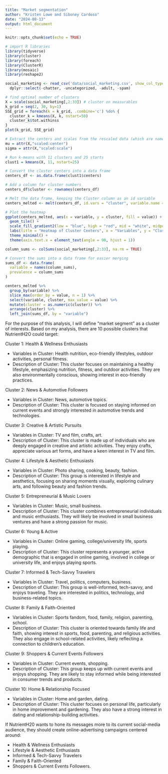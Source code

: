```yaml
---
title: "Market segmentation"
author: "Kristen Lowe and Siboney Cardoso"
date: "2024-08-13"
output: html_document
---
```


```r
knitr::opts_chunk$set(echo = TRUE)
```

```r
# import R libraries
library(tidyverse)
library(cluster)
library(foreach)
library(ClusterR)
library(mosaic)
library(reshape2)
```

```r
social_marketing <- read_csv('data/social_marketing.csv', show_col_types = FALSE) %>% 
  dplyr::select(-chatter, -uncategorized, -adult, -spam)

# find optimal number of clusters
X = scale(social_marketing[,2:33]) # cluster on measurables
k_grid = seq(2, 30, by=1)
SSE_grid = foreach(k = k_grid, .combine='c') %do% {
  cluster_k = kmeans(X, k, nstart=50)
  cluster_k$tot.withinss
}
plot(k_grid, SSE_grid)

# Extract the centers and scales from the rescaled data (which are named attributes)
mu = attr(X,"scaled:center")
sigma = attr(X,"scaled:scale")

# Run k-means with 11 clusters and 25 starts
clust1 = kmeans(X, 11, nstart=25)

# Convert the cluster centers into a data frame
centers_df <- as.data.frame(clust1$centers)

# Add a column for cluster numbers
centers_df$cluster <- rownames(centers_df)

# Melt the data frame, keeping the Cluster column as an id variable
centers_melted <- melt(centers_df, id.vars = "cluster", variable.name = "variable", value.name = "value")

# Plot the heatmap
ggplot(centers_melted, aes(x = variable, y = cluster, fill = value)) +
  geom_tile() +
  scale_fill_gradient2(low = "blue", high = "red", mid = "white", midpoint = 0) +
  labs(title = "Heatmap of Cluster Centers", x = "Variables", y = "Clusters") +
  theme_minimal() +
  theme(axis.text.x = element_text(angle = 90, hjust = 1))

column_sums <- colSums(social_marketing[,2:33], na.rm = TRUE)

# Convert the sums into a data frame for easier merging
sums_df <- data.frame(
  variable = names(column_sums),
  prevalence = column_sums
)

centers_melted %>%
  group_by(variable) %>% 
  slice_max(order_by = value, n = 1) %>%
  select(variable, cluster, max_value = value) %>% 
  mutate(cluster = as.numeric(cluster)) %>% 
  arrange(cluster) %>%
  left_join(sums_df, by = "variable")
```

For the purpose of this analysis, I will define "market segment" as a cluster of interests. Based on my analysis, there are 10 possible clusters that NutrientH2O could target:

Cluster 1: Health & Wellness Enthusiasts

* Variables in Cluster: Health nutrition, eco-friendly lifestyles, outdoor activities, personal fitness.
* Description of Cluster: This cluster focuses on maintaining a healthy lifestyle, emphasizing nutrition, fitness, and outdoor activities. They are also environmentally conscious, showing interest in eco-friendly practices.

Cluster 2: News & Automotive Followers

* Variables in Cluster: News, automotive topics.
* Description of Cluster: This cluster is focused on staying informed on current events and strongly interested in automotive trends and technologies.

Cluster 3: Creative & Artistic Pursuits

* Variables in Cluster: TV and film, crafts, art.
* Description of Cluster: This cluster is made up of individuals who are deeply engaged in creative and artistic activities. They enjoy crafts, appreciate various art forms, and have a keen interest in TV and film.

Cluster 4: Lifestyle & Aesthetic Enthusiasts

* Variables in Cluster: Photo sharing, cooking, beauty, fashion.
* Description of Cluster: This group is interested in lifestyle and aesthetics, focusing on sharing moments visually, exploring culinary arts, and following beauty and fashion trends.

Cluster 5: Entrepreneurial & Music Lovers

* Variables in Cluster: Music, small business.
* Description of Cluster: This cluster combines entrepreneurial individuals and music enthusiasts. They will likely be involved in small business ventures and have a strong passion for music.

Cluster 6: Young & Active

* Variables in Cluster: Online gaming, college/university life, sports playing.
* Description of Cluster: This cluster represents a younger, active demographic that is engaged in online gaming, involved in college or university life, and enjoys playing sports.

Cluster 7: Informed & Tech-Savvy Travelers

* Variables in Cluster: Travel, politics, computers, business.
* Description of Cluster: This group is well-informed, tech-savvy, and enjoys traveling. They are interested in politics, technology, and business-related topics.

Cluster 8: Family & Faith-Oriented

* Variables in Cluster: Sports fandom, food, family, religion, parenting, school.
* Description of Cluster: This cluster is oriented towards family life and faith, showing interest in sports, food, parenting, and religious activities. They also engage in school-related activities, likely reflecting a connection to children’s education.

Cluster 9: Shoppers & Current Events Followers

* Variables in Cluster: Current events, shopping.
* Description of Cluster: This group keeps up with current events and enjoys shopping. They are likely to stay informed while being interested in consumer trends and products.

Cluster 10: Home & Relationship Focused

* Variables in Cluster: Home and garden, dating.
* Description of Cluster: This cluster focuses on personal life, particularly in home improvement and gardening. They also have a strong interest in dating and relationship-building activities.

If NutrientH20 wants to hone its messages more to its current social-media audience, they should create online-advertising campaigns centered around:

* Health & Wellness Enthusiasts
* Lifestyle & Aesthetic Enthusiasts
* Informed & Tech-Savvy Travelers
* Family & Faith-Oriented
* Shoppers & Current Events Followers.